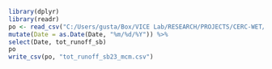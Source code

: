 ```{r}
library(dplyr)
library(readr)
po <- read_csv("C:/Users/gusta/Box/VICE Lab/RESEARCH/PROJECTS/CERC-WET/Task7_San_Joaquin_Model/pywr_models/data/Upper San Joaquin River/hydrology/historical/Livneh/runoff/tot_runoff_sb23_mcm.csv") %>%
mutate(Date = as.Date(Date, "%m/%d/%Y")) %>%
select(Date, tot_runoff_sb)
po
write_csv(po, "tot_runoff_sb23_mcm.csv")
```